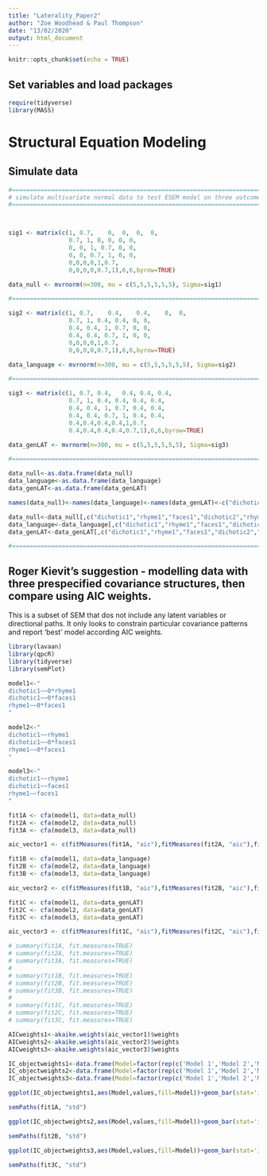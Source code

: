 ```yaml
---
title: "Laterality_Paper2"
author: "Zoe Woodhead & Paul Thompson"
date: "13/02/2020"
output: html_document
---
```


```r
knitr::opts_chunk$set(echo = TRUE)
```


## Set variables and load packages

```r

require(tidyverse)
library(MASS)
```


# Structural Equation Modeling

## Simulate data

```r
#========================================================================#
# simulate multivariate normal data to test ESEM model on three outcomes.#
#========================================================================#



sig1 <- matrix(c(1,	0.7,	0,	0,	0,	0,
                 0.7, 1, 0, 0, 0, 0,
                 0, 0, 1, 0.7, 0, 0,
                 0, 0, 0.7, 1, 0, 0,
                 0,0,0,0,1,0.7,
                 0,0,0,0,0.7,1),6,6,byrow=TRUE)

data_null <- mvrnorm(n=300, mu = c(5,5,5,5,5,5), Sigma=sig1)

#========================================================================#

sig2 <- matrix(c(1,	0.7,	0.4,	0.4,	0,	0,
                 0.7, 1, 0.4, 0.4, 0, 0,
                 0.4, 0.4, 1, 0.7, 0, 0,
                 0.4, 0.4, 0.7, 1, 0, 0,
                 0,0,0,0,1,0.7,
                 0,0,0,0,0.7,1),6,6,byrow=TRUE)

data_language <- mvrnorm(n=300, mu = c(5,5,5,5,5,5), Sigma=sig2)

#========================================================================#

sig3 <- matrix(c(1,	0.7, 0.4,	0.4, 0.4, 0.4,
                 0.7, 1, 0.4, 0.4, 0.4, 0.4,
                 0.4, 0.4, 1, 0.7, 0.4, 0.4,
                 0.4, 0.4, 0.7, 1, 0.4, 0.4,
                 0.4,0.4,0.4,0.4,1,0.7,
                 0.4,0.4,0.4,0.4,0.7,1),6,6,byrow=TRUE)

data_genLAT <- mvrnorm(n=300, mu = c(5,5,5,5,5,5), Sigma=sig3)

#========================================================================#

data_null<-as.data.frame(data_null)
data_language<-as.data.frame(data_language)
data_genLAT<-as.data.frame(data_genLAT)

names(data_null)<-names(data_language)<-names(data_genLAT)<-c("dichotic1","dichotic2","rhyme1","rhyme2","faces1","faces2")

data_null<-data_null[,c("dichotic1","rhyme1","faces1","dichotic2","rhyme2","faces2")]
data_language<-data_language[,c("dichotic1","rhyme1","faces1","dichotic2","rhyme2","faces2")]
data_genLAT<-data_genLAT[,c("dichotic1","rhyme1","faces1","dichotic2","rhyme2","faces2")]

#========================================================================#
```

## Roger Kievit's suggestion - modelling data with three prespecified covariance structures, then compare using AIC weights.

This is a subset of SEM that dos not include any latent variables or directional paths. It only looks to constrain particular covariance patterns and report 'best' model according AIC weights.

```r
library(lavaan)
library(qpcR)
library(tidyverse)
library(semPlot)

model1<-"
dichotic1~~0*rhyme1
dichotic1~~0*faces1 
rhyme1~~0*faces1 
"

model2<-"
dichotic1~~rhyme1 
dichotic1~~0*faces1
rhyme1~~0*faces1 
"

model3<-"
dichotic1~~rhyme1 
dichotic1~~faces1 
rhyme1~~faces1
"

fit1A <- cfa(model1, data=data_null)
fit2A <- cfa(model2, data=data_null)
fit3A <- cfa(model3, data=data_null)

aic_vector1 <- c(fitMeasures(fit1A, "aic"),fitMeasures(fit2A, "aic"),fitMeasures(fit3A, "aic"))

fit1B <- cfa(model1, data=data_language)
fit2B <- cfa(model2, data=data_language)
fit3B <- cfa(model3, data=data_language)

aic_vector2 <- c(fitMeasures(fit1B, "aic"),fitMeasures(fit2B, "aic"),fitMeasures(fit3B, "aic"))

fit1C <- cfa(model1, data=data_genLAT)
fit2C <- cfa(model2, data=data_genLAT)
fit3C <- cfa(model3, data=data_genLAT)

aic_vector3 <- c(fitMeasures(fit1C, "aic"),fitMeasures(fit2C, "aic"),fitMeasures(fit3C, "aic"))

# summary(fit1A, fit.measures=TRUE)
# summary(fit2A, fit.measures=TRUE)
# summary(fit3A, fit.measures=TRUE)
# 
# summary(fit1B, fit.measures=TRUE)
# summary(fit2B, fit.measures=TRUE)
# summary(fit3B, fit.measures=TRUE)
# 
# summary(fit1C, fit.measures=TRUE)
# summary(fit2C, fit.measures=TRUE)
# summary(fit3C, fit.measures=TRUE)

AICweights1<-akaike.weights(aic_vector1)$weights
AICweights2<-akaike.weights(aic_vector2)$weights
AICweights3<-akaike.weights(aic_vector3)$weights

IC_objectweights1<-data.frame(Model=factor(rep(c('Model 1','Model 2','Model 3'))), IC = factor(rep('AIC',each=3)),values=AICweights1)
IC_objectweights2<-data.frame(Model=factor(rep(c('Model 1','Model 2','Model 3'))), IC = factor(rep('AIC',each=3)),values=AICweights2)
IC_objectweights3<-data.frame(Model=factor(rep(c('Model 1','Model 2','Model 3'))), IC = factor(rep('AIC',each=3)),values=AICweights3)

ggplot(IC_objectweights1,aes(Model,values,fill=Model))+geom_bar(stat='identity',position="dodge")+ylab('Akaike weights') + theme_bw()

semPaths(fit1A, "std")

ggplot(IC_objectweights2,aes(Model,values,fill=Model))+geom_bar(stat='identity',position="dodge")+ylab('Akaike weights') + theme_bw()

semPaths(fit2B, "std")

ggplot(IC_objectweights3,aes(Model,values,fill=Model))+geom_bar(stat='identity',position="dodge")+ylab('Akaike weights') + theme_bw()

semPaths(fit3C, "std")

```
